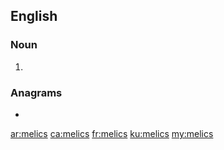 ==English==

===Noun===
{{head|en|noun plural form}}

# {{plural of|melic|lang=en}}

===Anagrams===
* {{l|en|climes}}

[[ar:melics]]
[[ca:melics]]
[[fr:melics]]
[[ku:melics]]
[[my:melics]]